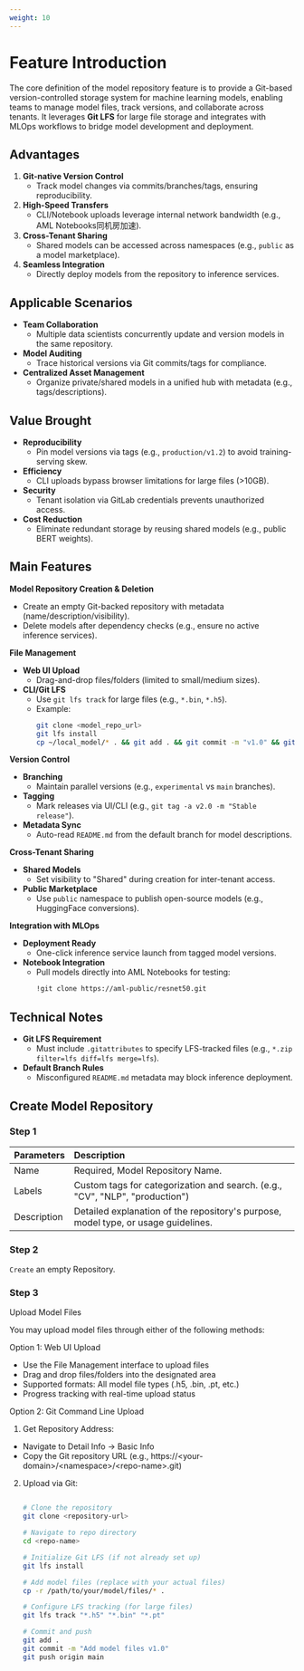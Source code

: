 ```yaml
---
weight: 10
---
```


# Feature Introduction
The core definition of the model repository feature is to provide a Git-based version-controlled storage system for machine learning models, enabling teams to manage model files, track versions, and collaborate across tenants. It leverages **Git LFS** for large file storage and integrates with MLOps workflows to bridge model development and deployment.

## Advantages
1. **Git-native Version Control**
   - Track model changes via commits/branches/tags, ensuring reproducibility.
2. **High-Speed Transfers**
   - CLI/Notebook uploads leverage internal network bandwidth (e.g., AML Notebooks同机房加速).
3. **Cross-Tenant Sharing**
   - Shared models can be accessed across namespaces (e.g., `public` as a model marketplace).
4. **Seamless Integration**
   - Directly deploy models from the repository to inference services.


## Applicable Scenarios
- **Team Collaboration**
  - Multiple data scientists concurrently update and version models in the same repository.
- **Model Auditing**
  - Trace historical versions via Git commits/tags for compliance.
- **Centralized Asset Management**
  - Organize private/shared models in a unified hub with metadata (e.g., tags/descriptions).


## Value Brought
- **Reproducibility**
  - Pin model versions via tags (e.g., `production/v1.2`) to avoid training-serving skew.
- **Efficiency**
  - CLI uploads bypass browser limitations for large files (>10GB).
- **Security**
  - Tenant isolation via GitLab credentials prevents unauthorized access.
- **Cost Reduction**
  - Eliminate redundant storage by reusing shared models (e.g., public BERT weights).


## Main Features

**Model Repository Creation & Deletion**
- Create an empty Git-backed repository with metadata (name/description/visibility).
- Delete models after dependency checks (e.g., ensure no active inference services).

**File Management**
- **Web UI Upload**
  - Drag-and-drop files/folders (limited to small/medium sizes).
- **CLI/Git LFS**
  - Use `git lfs track` for large files (e.g., `*.bin`, `*.h5`).
  - Example:
    ```bash
    git clone <model_repo_url>
    git lfs install
    cp ~/local_model/* . && git add . && git commit -m "v1.0" && git push
    ```

**Version Control**
- **Branching**
  - Maintain parallel versions (e.g., `experimental` vs `main` branches).
- **Tagging**
  - Mark releases via UI/CLI (e.g., `git tag -a v2.0 -m "Stable release"`).
- **Metadata Sync**
  - Auto-read `README.md` from the default branch for model descriptions.

**Cross-Tenant Sharing**
- **Shared Models**
  - Set visibility to "Shared" during creation for inter-tenant access.
- **Public Marketplace**
  - Use `public` namespace to publish open-source models (e.g., HuggingFace conversions).

**Integration with MLOps**
- **Deployment Ready**
  - One-click inference service launch from tagged model versions.
- **Notebook Integration**
  - Pull models directly into AML Notebooks for testing:
    ```bash
    !git clone https://aml-public/resnet50.git
    ```


## Technical Notes
- **Git LFS Requirement**
  - Must include `.gitattributes` to specify LFS-tracked files (e.g., `*.zip filter=lfs diff=lfs merge=lfs`).
- **Default Branch Rules**
  - Misconfigured `README.md` metadata may block inference deployment.






## Create Model Repository

<Steps>

### Step 1


| Parameters   | Description                          |
| :----- | :--------------------------------- |
| Name | Required, Model Repository Name. |
| Labels | Custom tags for categorization and search. (e.g., "CV", "NLP", "production") |
| Description | Detailed explanation of the repository's purpose, model type, or usage guidelines. |

### Step 2

`Create` an empty Repository.

### Step 3

Upload Model Files

You may upload model files through either of the following methods:

Option 1: Web UI Upload
- Use the File Management interface to upload files
- Drag and drop files/folders into the designated area
- Supported formats: All model file types (.h5, .bin, .pt, etc.)
- Progress tracking with real-time upload status

Option 2: Git Command Line Upload
1. Get Repository Address:
- Navigate to Detail Info → Basic Info
- Copy the Git repository URL (e.g., https://\<your-domain\>/\<namespace\>/\<repo-name\>.git)

2. Upload via Git:

    ```bash

    # Clone the repository
    git clone <repository-url>

    # Navigate to repo directory
    cd <repo-name>

    # Initialize Git LFS (if not already set up)
    git lfs install

    # Add model files (replace with your actual files)
    cp -r /path/to/your/model/files/* .

    # Configure LFS tracking (for large files)
    git lfs track "*.h5" "*.bin" "*.pt"

    # Commit and push
    git add .
    git commit -m "Add model files v1.0"
    git push origin main

    ```

</Steps>
